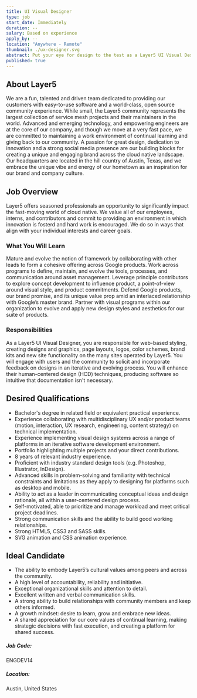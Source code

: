 ---
title: UI Visual Designer
type: job
start_date: Immediately
duration: --
salary: Based on experience
apply_by: --
location: "Anywhere - Remote"
thumbnail: ./ux-designer.svg
abstract: Put your eye for design to the test as a Layer5 UI Visual Designer.
published: true
---



<CareerWrapper>
    <div className="body-sections">
        <h2 className="body-headers">About Layer5</h2>
        <p>
            We are a fun, talented and driven team dedicated to providing our customers with easy-to-use software and a world-class,
            open source community experience. While small, the Layer5 community represents the largest collection of service mesh
            projects and their maintainers in the world. Advanced and emerging technology, and empowering engineers are at the core
            of our company, and though we move at a very fast pace, we are committed to maintaining a work environment of continual
            learning and giving back to our community. A passion for great design, dedication to innovation and a strong social media
            presence are our building blocks for creating a unique and engaging brand across the cloud native landscape. Our headquarters
            are located in the hill country of Austin, Texas, and we embrace the unique vibe and energy of our hometown as an inspiration
            for our brand and company culture.
        </p>
    </div>
    <div className="body-sections">
        <h2 className="body-headers">Job Overview</h2>
        <p>
            Layer5 offers seasoned professionals an opportunity to significantly impact the fast-moving world of cloud native. We value all
            of our employees, interns, and contributors and commit to providing an environment in which innovation is fosterd and hard work
            is encouraged. We do so in ways that align with your individual interests and career goals.
        </p>
        <h3>What You Will Learn</h3>
        <p>
            Mature and evolve the notion of framework by collaborating with other leads to form a cohesive offering across Google products.
            Work across programs to define, maintain, and evolve the tools, processes, and communication around asset management.
            Leverage principle contributors to explore concept development to influence product, a point-of-view around visual style, and product commitments.
            Defend Google products, our brand promise, and its unique value prop amid an interlaced relationship with Google’s master brand.
            Partner with visual programs within our organization to evolve and apply new design styles and aesthetics for our suite of products.
        </p>
        <h3>Responsibilities</h3>
        <p>
            As a Layer5 UI Visual Designer, you are responsible for web-based styling, creating designs and graphics, page layouts, logos,
            color schemes, brand kits and new site functionality on the many sites operated by Layer5.
            You will engage with users and the community to solicit and incorporate feedback on designs in an iterative and evolving process.
            You will enhance their human-centered design (HCD) techniques, producing software so intuitive that documentation isn't necessary.
        </p>
    </div>
    <div className="qualification-section body-sections">
        <Col xs={12} lg={6} className="qualification-col">
            <h2 className="body-headers">Desired Qualifications</h2>
            <ul>
                <li>Bachelor's degree in related field or equivalent practical experience.</li>
                <li>Experience collaborating with multidisciplinary UX and/or product teams (motion, interaction, UX research, engineering, content strategy) on technical implementation.</li>
                <li>Experience implementing visual design systems across a range of platforms in an iterative software development environment.</li>
                <li>Portfolio highlighting multiple projects and your direct contributions.</li>
                <li>8 years of relevant industry experience.</li>
                <li>Proficient with industry standard design tools (e.g. Photoshop, Illustrator, InDesign).</li>
                <li>Advanced skills in problem-solving and familiarity with technical constraints and limitations as they apply to designing for platforms such as desktop and mobile.</li>
                <li>Ability to act as a leader in communicating conceptual ideas and design rationale, all within a user-centered design process.</li>
                <li>Self-motivated, able to prioritize and manage workload and meet critical project deadlines.</li>
                <li>Strong communication skills and the ability to build good working relationships.</li>
                <li>Strong HTML5, CSS3 and SASS skills.</li>
                <li>SVG animation and CSS animation experience.</li>
            </ul>
        </Col>
        <Col xs={12} lg={6} className="qualification-col">
            <h2 className="body-headers">Ideal Candidate</h2>
            <ul>
                <li>The ability to embody Layer5’s cultural values among peers and across the community.</li>
                <li>A high level of accountability, reliability and initiative.</li>
                <li>Exceptional organizational skills and attention to detail.</li>
                <li>Excellent written and verbal communication skills.</li>
                <li>A strong ability to build relationships with community members and keep others informed.</li>
                <li>A growth mindset: desire to learn, grow and embrace new ideas.</li>
                <li>A shared appreciation for our core values of continual learning, making strategic decisions with fast execution, and creating a platform for shared success.</li>
            </ul>
        </Col>
    </div>
    <div className="job-details-footer">
        <span>
            <h5>Job Code:</h5>
            <p>ENGDEV14</p>
        </span>
        <span>
            <h5>Location:</h5>
            <p>Austin, United States</p>
        </span>
    </div>
    <PositionApply />
</CareerWrapper>